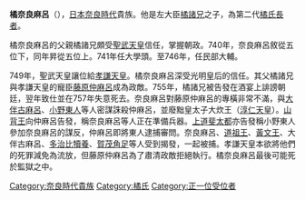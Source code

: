 {{unreferenced|time=2017-02-25T08:34:15+00:00}}
{{japanese|japanese=橘 奈良麻呂|kana=たちばな の ならまろ|romaji=Tachibana no Naramoro}}
'''橘奈良麻呂'''（{{bd|721年|？|757年|7月|Tachibana no Naramoro}}），[[日本|日本]][[奈良時代|奈良時代]]貴族。他是左大臣[[橘諸兄|橘諸兄]]之子，為第二代[[橘氏長者|橘氏長者]]。

橘奈良麻呂的父親橘諸兄頗受[[聖武天皇|聖武天皇]]信任，掌握朝政。740年，奈良麻呂敘從五位下，同年昇從五位上。741年任大學頭。至746年，任民部大輔。

749年，聖武天皇讓位給[[孝謙天皇|孝謙天皇]]。橘奈良麻呂深受光明皇后的信任。其父橘諸兄與孝謙天皇的寵臣[[藤原仲麻呂|藤原仲麻呂]]成為政敵。755年，橘諸兄被告發在酒宴上誹謗朝廷，翌年致仕並在757年失意死去。奈良麻呂對藤原仲麻呂的專橫非常不滿，與[[大伴古麻呂|大伴古麻呂]]、[[小野東人|小野東人]]等人密謀誅殺仲麻呂，並廢黜皇太子大炊王（[[淳仁天皇|淳仁天皇]]）。[[藤原弟貞|山背王]]向仲麻呂告發，稱奈良麻呂等人正在準備兵器。[[上道斐太都|上道斐太都]]亦告發稱小野東人參加奈良麻呂的謀反，仲麻呂即將東人逮捕審問。奈良麻呂、[[道祖王|道祖王]]、[[黃文王|黃文王]]、大伴古麻呂、[[多治比犢養|多治比犢養]]、[[賀茂角足|賀茂角足]]等人受到揭發，一起被捕。孝謙天皇本欲將他們的死罪減免為流放，但藤原仲麻呂為了肅清政敵拒絕執行。橘奈良麻呂最後可能死於監獄之中。

{{DEFAULTSORT:Tachibana no Naramoro}}
[[Category:奈良時代貴族|Category:奈良時代貴族]]
[[Category:橘氏|Category:橘氏]]
[[Category:正一位受位者|Category:正一位受位者]]
